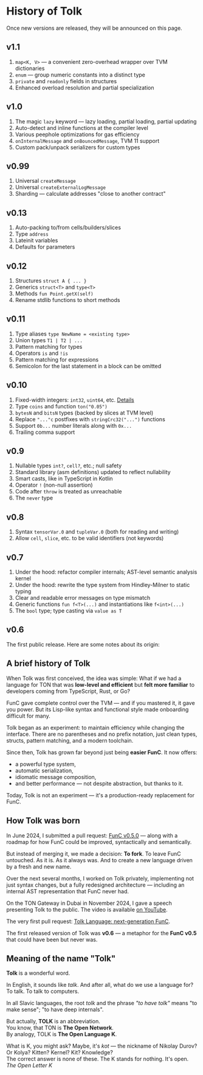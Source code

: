 
# History of Tolk

Once new versions are released, they will be announced on this page.

## v1.1

1. `map<K, V>` — a convenient zero-overhead wrapper over TVM dictionaries
2. `enum` — group numeric constants into a distinct type
3. `private` and `readonly` fields in structures
4. Enhanced overload resolution and partial specialization


## v1.0

1. The magic `lazy` keyword — lazy loading, partial loading, partial updating
2. Auto-detect and inline functions at the compiler level
3. Various peephole optimizations for gas efficiency
4. `onInternalMessage` and `onBouncedMessage`, TVM 11 support
5. Custom pack/unpack serializers for custom types


## v0.99

1. Universal `createMessage`
2. Universal `createExternalLogMessage`
3. Sharding — calculate addresses "close to another contract"


## v0.13

1. Auto-packing to/from cells/builders/slices
2. Type `address`
3. Lateinit variables
4. Defaults for parameters


## v0.12

1. Structures `struct A { ... }`
2. Generics `struct<T>` and `type<T>`
3. Methods `fun Point.getX(self)`
4. Rename stdlib functions to short methods


## v0.11

1. Type aliases `type NewName = <existing type>`
2. Union types `T1 | T2 | ...`
3. Pattern matching for types
4. Operators `is` and `!is`
5. Pattern matching for expressions
6. Semicolon for the last statement in a block can be omitted


## v0.10

1. Fixed-width integers: `int32`, `uint64`, etc. [Details](https://github.com/ton-blockchain/ton/pull/1559)
2. Type `coins` and function `ton("0.05")`
3. `bytesN` and `bitsN` types (backed by slices at TVM level)
4. Replace `"..."c` postfixes with `stringCrc32("...")` functions
5. Support `0b...` number literals along with `0x...`
6. Trailing comma support


## v0.9

1. Nullable types `int?`, `cell?`, etc.; null safety
2. Standard library (asm definitions) updated to reflect nullability
3. Smart casts, like in TypeScript in Kotlin
4. Operator `!` (non-null assertion)
5. Code after `throw` is treated as unreachable
6. The `never` type


## v0.8

1. Syntax `tensorVar.0` and `tupleVar.0` (both for reading and writing)
2. Allow `cell`, `slice`, etc. to be valid identifiers (not keywords)


## v0.7

1. Under the hood: refactor compiler internals; AST-level semantic analysis kernel
2. Under the hood: rewrite the type system from Hindley-Milner to static typing
3. Clear and readable error messages on type mismatch
4. Generic functions `fun f<T>(...)` and instantiations like `f<int>(...)`
5. The `bool` type; type casting via `value as T`


## v0.6

The first public release. Here are some notes about its origin: 


## A brief history of Tolk

When Tolk was first conceived, the idea was simple:
What if we had a language for TON that was **low-level and efficient** but **felt more familiar** to developers coming from TypeScript, Rust, or Go?

FunC gave complete control over the TVM — and if you mastered it, it gave you power.
But its Lisp-like syntax and functional style made onboarding difficult for many.

Tolk began as an experiment: to maintain efficiency while changing the interface.
There are no parentheses and no prefix notation, just clean types, structs, pattern matching, and a modern toolchain.

Since then, Tolk has grown far beyond just being **easier FunC**. It now offers:
- a powerful type system,
- automatic serialization,
- idiomatic message composition,
- and better performance — not despite abstraction, but thanks to it.

Today, Tolk is not an experiment — it's a production-ready replacement for FunC.

## How Tolk was born

In June 2024, I submitted a pull request: [FunC v0.5.0](https://github.com/ton-blockchain/ton/pull/1026) — along with a roadmap for how FunC could be improved, syntactically and semantically.

But instead of merging it, we made a decision: **To fork**.
To leave FunC untouched. As it is. As it always was. And to create a new language driven by a fresh and new name.

Over the next several months, I worked on Tolk privately, implementing not just syntax changes,
but a fully redesigned architecture — including an internal AST representation that FunC never had.

On the TON Gateway in Dubai in November 2024, I gave a speech presenting Tolk to the public.
The video is available [on YouTube](https://www.youtube.com/watch?v=Frq-HUYGdbI).

The very first pull request: [Tolk Language: next-generation FunC](https://github.com/ton-blockchain/ton/pull/1345).

The first released version of Tolk was **v0.6** — a metaphor for the **FunC v0.5** that could have been but never was.

## Meaning of the name "Tolk"

**Tolk** is a wonderful word. 

In English, it sounds like *talk*. And after all, what do we use a language for? To talk. To talk to computers. 

In all Slavic languages, the root *tolk* and the phrase *"to have tolk"* means "to make sense"; "to have deep internals".

But actually, **TOLK** is an abbreviation.  
You know, that TON is **The Open Network**.  
By analogy, TOLK is **The Open Language K**.   

What is K, you might ask? Maybe, it's *kot* — the nickname of Nikolay Durov? Or Kolya? Kitten? Kernel? Kit? Knowledge?  
The correct answer is none of these. The K stands for nothing. It's open.
*The Open Letter K*

<Feedback />


